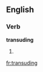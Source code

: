 
==English==

===Verb===
'''transuding'''

# {{present participle of|[[transude]]}}

[[fr:transuding]]